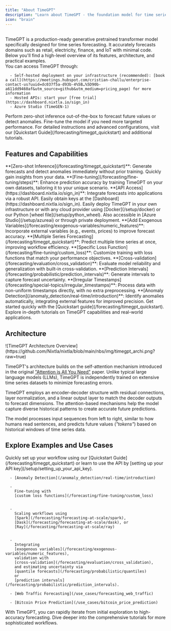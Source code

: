 ```yaml
---
title: "About TimeGPT"
description: "Learn about TimeGPT - the foundation model for time series."
icon: "brain"
---
```


<br />

<Info>
TimeGPT is a production-ready generative pretrained transformer model specifically designed for time series forecasting. It accurately forecasts domains such as retail, electricity, finance, and IoT with minimal code. Below you'll find a high-level overview of its features, architecture, and practical examples.
</Info>

<br />

<Steps>
  <Step title="1. Start Now">
    <CardGroup>
      <Card title="Activate Free Trial" href="https://dashboard.nixtla.io/freetrial" description="Begin exploring TimeGPT right away with a free trial." />
      <Card title="Quickstart Guide" href="/forecasting/timegpt_quickstart" description="Follow step-by-step instructions to get TimeGPT running quickly." />
    </CardGroup>
  </Step>

  <Step title="2. Choose Your Interface">
    You can access TimeGPT through:

      - Self-hosted deployment on your infrastructure (recommended): [book a call](https://meetings.hubspot.com/cristian-challu/enterprise-contact-us?uuid=dc037f5a-d93b-4%5B…%5D90b-a611dd9460af&utm_source=github&utm_medium=pricing_page) for more information
      - Hosted APIs: start your [free trial](https://dashboard.nixtla.io/sign_in)
      - Azure Studio (TimeGEN-1)

  </Step>

  <Step title="3. Forecast or Detect Anomalies">
    Perform zero-shot inference out-of-the-box to forecast future values or detect anomalies. Fine-tune the model if you need more targeted performance.
  </Step>
</Steps>

<Check>
For detailed instructions and advanced configurations, visit our
[Quickstart Guide](/forecasting/timegpt_quickstart) and additional tutorials.
</Check>

## Features and Capabilities

<AccordionGroup>
  <Accordion title="Zero-shot Inference">
    **[Zero-shot Inference](/forecasting/timegpt_quickstart)**:
    Generate forecasts and detect anomalies immediately without prior training. Quickly gain insights from your data.
  </Accordion>

  <Accordion title="Fine-tuning">
    **[Fine-tuning](/forecasting/fine-tuning/steps)**:
    Enhance prediction accuracy by training TimeGPT on your own datasets, tailoring it to your unique scenario.
  </Accordion>

  <Accordion title="API Access">
    **[API Access](https://dashboard.nixtla.io/sign_in)**:
    Integrate forecasts into applications via a robust API. Easily obtain keys at the
    [Dashboard](https://dashboard.nixtla.io/sign_in).
    Easily deploy TimeGPT in your own infrastructure or with any cloud provider using [Docker](/setup/docker) or our Python [wheel file](/setup/python_wheel).
    Also accessible in [Azure Studio](/setup/azureai) or through private deployment.
  </Accordion>

  <Accordion title="Add Exogenous Variables">
    **[Add Exogenous Variables](/forecasting/exogenous-variables/numeric_features)**:
    Incorporate external variables (e.g., events, prices) to improve forecast accuracy.
  </Accordion>

  <Accordion title="Multiple Series Forecasting">
    **[Multiple Series Forecasting](/forecasting/timegpt_quickstart)**:
    Predict multiple time series at once, improving workflow efficiency.
  </Accordion>

  <Accordion title="Specific Loss Function">
    **[Specific Loss Function](/forecasting/fine-tuning/custom_loss)**:
    Customize training with loss functions that match your performance objectives.
  </Accordion>

  <Accordion title="Cross-validation">
    **[Cross-validation](/forecasting/evaluation/cross_validation)**:
    Evaluate model reliability and generalization with built-in cross-validation.
  </Accordion>

  <Accordion title="Prediction Intervals">
    **[Prediction Intervals](/forecasting/probabilistic/prediction_intervals)**:
    Generate intervals to capture forecast uncertainty.
  </Accordion>

  <Accordion title="Irregular Timestamps">
    **[Irregular Timestamps](/forecasting/special-topics/irregular_timestamps)**:
    Process data with non-uniform timestamps directly, with no extra preprocessing.
  </Accordion>

  <Accordion title="Anomaly Detection">
    **[Anomaly Detection](/anomaly_detection/real-time/introduction)**:
    Identify anomalies automatically, integrating external features for improved precision.
  </Accordion>
</AccordionGroup>

<Info>
Get started quickly with the
[Quickstart guide](/forecasting/timegpt_quickstart). Explore in-depth tutorials on TimeGPT capabilities and real-world applications.
</Info>

## Architecture

<Frame caption="TimeGPT Architecture Overview">
  ![TimeGPT Architecture Overview](https://github.com/Nixtla/nixtla/blob/main/nbs/img/timegpt_archi.png?raw=true)
</Frame>

TimeGPT's architecture builds on the self-attention mechanism introduced in the original ["Attention is All You Need"](https://arxiv.org/abs/1706.03762) paper. Unlike typical large language models (LLMs), TimeGPT is independently trained on extensive time series datasets to minimize forecasting errors.

<Info>
TimeGPT employs an encoder-decoder structure with residual connections, layer normalization, and a linear output layer to match the decoder outputs to forecast dimensions. The attention-based mechanisms help the model capture diverse historical patterns to create accurate future predictions.
</Info>

The model processes input sequences from left to right, similar to how humans read sentences, and predicts future values (*"tokens"*) based on historical windows of time series data.

## Explore Examples and Use Cases

<AccordionGroup>
  <Accordion title="Quickstart & Setup">
    Quickly set up your workflow using our
    [Quickstart Guide](/forecasting/timegpt_quickstart)
    or learn to use the API by
    [setting up your API key](/setup/setting_up_your_api_key).
  </Accordion>
  <Accordion title="Practical Topics">

      - [Anomaly Detection](/anomaly_detection/real-time/introduction)

      -
        Fine-tuning with
        [custom loss functions](/forecasting/fine-tuning/custom_loss)


      -
        Scaling workflows using
        [Spark](/forecasting/forecasting-at-scale/spark),
        [Dask](/forecasting/forecasting-at-scale/dask), or
        [Ray](/forecasting/forecasting-at-scale/ray)


      -
        Integrating
        [exogenous variables](/forecasting/exogenous-variables/numeric_features),
        validation with
        [cross-validation](/forecasting/evaluation/cross_validation),
        and estimating uncertainty via
        [quantile forecasts](/forecasting/probabilistic/quantiles)
        or
        [prediction intervals](/forecasting/probabilistic/prediction_intervals).



  </Accordion>
  <Accordion title="Real-world Applications">

      - [Web Traffic Forecasting](/use_cases/forecasting_web_traffic)

      - [Bitcoin Price Prediction](/use_cases/bitcoin_price_prediction)


  </Accordion>
</AccordionGroup>

<Check>
With TimeGPT, you can rapidly iterate from initial exploration to high-accuracy forecasting. Dive deeper into the comprehensive tutorials for more sophisticated workflows.
</Check>
